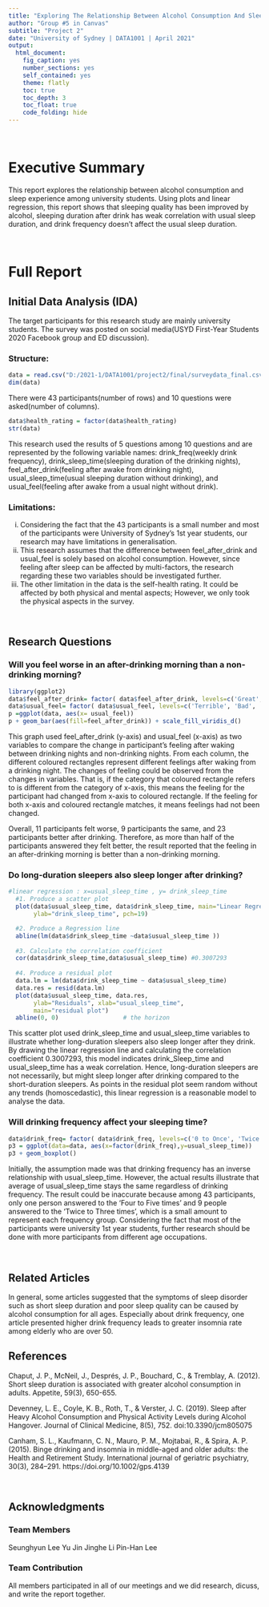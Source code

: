 ```yaml
---
title: "Exploring The Relationship Between Alcohol Consumption And Sleeping Experiences"
author: "Group #5 in Canvas"
subtitle: "Project 2"
date: "University of Sydney | DATA1001 | April 2021"
output:
  html_document:
    fig_caption: yes
    number_sections: yes
    self_contained: yes
    theme: flatly
    toc: true
    toc_depth: 3
    toc_float: true
    code_folding: hide
---
```


<br>

# Executive Summary
This report explores the relationship between alcohol consumption and sleep experience among university students. Using plots and linear regression, this report shows that sleeping quality has been improved by alcohol, sleeping duration after drink has weak correlation with usual sleep duration, and drink frequency doesn’t affect the usual sleep duration. 

<br>

# Full Report

## Initial Data Analysis (IDA)
The target participants for this research study are mainly university students. The survey was posted on social media(USYD First-Year Students 2020 Facebook group and ED discussion). 

### Structure:

```r
data = read.csv("D:/2021-1/DATA1001/project2/final/surveydata_final.csv")
dim(data)
```

There were 43 participants(number of rows) and 10 questions were asked(number of columns).

```r
data$health_rating = factor(data$health_rating)
str(data)
```

This research used the results of 5 questions among 10 questions and are represented by the following variable names:  drink_freq(weekly drink frequency), drink_sleep_time(sleeping duration of the drinking nights), feel_after_drink(feeling after awake from drinking night), usual_sleep_time(usual sleeping duration without drinking), and usual_feel(feeling after awake from a usual night without drink).

### Limitations:
i) Considering the fact that the 43 participants is a small number and most of the participants were University of Sydney’s 1st year students, our research may have limitations in generalisation.
ii) This research assumes that the difference between feel_after_drink and usual_feel is solely based on alcohol consumption. However, since feeling after sleep can be affected by multi-factors, the research regarding these two variables should be investigated further. 
iii) The other limitation in the data is the self-health rating. It could be affected by both physical and mental aspects; However, we only took the physical aspects in the survey. 


<br>

## Research Questions 

### Will you feel worse in an after-drinking morning than a non-drinking morning?

```r
library(ggplot2)
data$feel_after_drink= factor( data$feel_after_drink, levels=c('Great', 'Good', 'Fair', 'Bad','Terrible'))
data$usual_feel= factor( data$usual_feel, levels=c('Terrible', 'Bad', 'Fair', 'Good','Great'))
p =ggplot(data, aes(x= usual_feel))
p + geom_bar(aes(fill=feel_after_drink)) + scale_fill_viridis_d()
```

This graph used feel_after_drink (y-axis) and usual_feel (x-axis) as two variables to compare the change in participant’s feeling after waking between drinking nights and non-drinking nights.
From each column, the different coloured rectangles represent different feelings after waking from a drinking night. The changes of feeling could be observed from the changes in variables. That is, if the category that coloured rectangle refers to is different from the category of x-axis, this means the feeling for the participant had changed from x-axis to coloured rectangle. If the feeling for both x-axis and coloured rectangle matches, it means feelings had not been changed. 

Overall, 11 participants felt worse, 9 participants the same, and 23 participants better after drinking. Therefore, as more than half of the participants answered they felt better, the result reported that the feeling in an after-drinking morning is better than a non-drinking morning. 

### Do long-duration sleepers also sleep longer after drinking?

```r
#linear regression : x=usual_sleep_time , y= drink_sleep_time
  #1. Produce a scatter plot
  plot(data$usual_sleep_time, data$drink_sleep_time, main="Linear Regression Sleep time", xlab="usual_sleep_time",
       ylab="drink_sleep_time", pch=19)

  #2. Produce a Regression line
  abline(lm(data$drink_sleep_time ~data$usual_sleep_time ))
  
  #3. Calculate the correlation coefficient
  cor(data$drink_sleep_time,data$usual_sleep_time) #0.3007293
  
  #4. Produce a residual plot 
  data.lm = lm(data$drink_sleep_time ~ data$usual_sleep_time) 
  data.res = resid(data.lm)
  plot(data$usual_sleep_time, data.res, 
       ylab="Residuals", xlab="usual_sleep_time", 
       main="residual plot") 
  abline(0, 0)                  # the horizon
```

This scatter plot used drink_sleep_time and usual_sleep_time variables to illustrate whether long-duration sleepers also sleep longer after they drink. By drawing the linear regression line and calculating the correlation coefficient 0.3007293, this model indicates drink_Sleep_time and usual_sleep_time has a weak correlation. Hence, long-duration sleepers are not necessarily, but might sleep longer after drinking compared to the short-duration sleepers.
As points in the residual plot seem random without any trends (homoscedastic), this linear regression is a reasonable model to analyse the data. 

### Will drinking frequency affect your sleeping time? 

```r
data$drink_freq= factor( data$drink_freq, levels=c('0 to Once', 'Twice to Three times', 'Four to Five times'))
p3 = ggplot(data=data, aes(x=factor(drink_freq),y=usual_sleep_time))  
p3 + geom_boxplot() 
```

Initially, the assumption made was that drinking frequency has an inverse relationship with usual_sleep_time. However, the actual results illustrate that average of usual_sleep_time stays the same regardless of drinking frequency. 
The result could be inaccurate because among 43 participants, only one person answered to the ‘Four to Five times’ and 9 people answered to the ‘Twice to Three times’, which is a small amount to represent each frequency group. Considering the fact that most of the participants were university 1st year students, further research should be done with more participants from different age occupations. 

<br>

## Related Articles
In general, some articles suggested that the symptoms of sleep disorder such as short sleep duration and poor sleep quality can be caused by alcohol consumption for all ages. Especially about drink frequency, one article presented higher drink frequency leads to greater insomnia rate among elderly who are over 50.
<br>

## References
Chaput, J. P., McNeil, J., Després, J. P., Bouchard, C., & Tremblay, A. (2012). Short sleep duration is associated with greater alcohol consumption in adults. Appetite, 59(3), 650-655.

Devenney, L. E., Coyle, K. B., Roth, T., & Verster, J. C. (2019). Sleep after Heavy Alcohol Consumption and Physical Activity Levels during Alcohol Hangover. Journal of Clinical Medicine, 8(5), 752. doi:10.3390/jcm805075

Canham, S. L., Kaufmann, C. N., Mauro, P. M., Mojtabai, R., & Spira, A. P. (2015). Binge drinking and insomnia in middle-aged and older adults: the Health and Retirement Study. International journal of geriatric psychiatry, 30(3), 284–291. https://doi.org/10.1002/gps.4139

<br>

## Acknowledgments

### Team Members

Seunghyun Lee
Yu Jin
Jinghe Li
Pin-Han Lee

### Team Contribution

All members participated in all of our meetings and we did research, dicuss, and write the report together.

